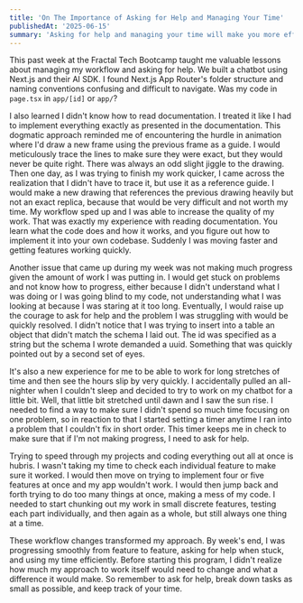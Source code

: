 ```yaml
---
title: 'On The Importance of Asking for Help and Managing Your Time'
publishedAt: '2025-06-15'
summary: 'Asking for help and managing your time will make you more efficient'
---
```


This past week at the Fractal Tech Bootcamp taught me valuable lessons about managing my workflow and asking for help. We built a chatbot using Next.js and their AI SDK. I found Next.js App Router's folder structure and naming conventions confusing and difficult to navigate. Was my code in `page.tsx` in `app/[id]` or `app/`?

I also learned I didn't know how to read documentation. I treated it like I had to implement everything exactly as presented in the documentation. This dogmatic approach reminded me of encountering the hurdle in animation where I'd draw a new frame using the previous frame as a guide. I would meticulously trace the lines to make sure they were exact, but they would never be quite right. There was always an odd slight jiggle to the drawing. Then one day, as I was trying to finish my work quicker, I came across the realization that I didn't have to trace it, but use it as a reference guide. I would make a new drawing that references the previous drawing heavily but not an exact replica, because that would be very difficult and not worth my time. My workflow sped up and I was able to increase the quality of my work. That was exactly my experience with reading documentation. You learn what the code does and how it works, and you figure out how to implement it into your own codebase. Suddenly I was moving faster and getting features working quickly.

Another issue that came up during my week was not making much progress given the amount of work I was putting in. I would get stuck on problems and not know how to progress, either because I didn't understand what I was doing or I was going blind to my code, not understanding what I was looking at because I was staring at it too long. Eventually, I would raise up the courage to ask for help and the problem I was struggling with would be quickly resolved. I didn't notice that I was trying to insert into a table an object that didn't match the schema I laid out. The id was specified as a string but the schema I wrote demanded a uuid. Something that was quickly pointed out by a second set of eyes.

It's also a new experience for me to be able to work for long stretches of time and then see the hours slip by very quickly. I accidentally pulled an all-nighter when I couldn't sleep and decided to try to work on my chatbot for a little bit. Well, that little bit stretched until dawn and I saw the sun rise. I needed to find a way to make sure I didn't spend so much time focusing on one problem, so in reaction to that I started setting a timer anytime I ran into a problem that I couldn't fix in short order. This timer keeps me in check to make sure that if I'm not making progress, I need to ask for help.

Trying to speed through my projects and coding everything out all at once is hubris. I wasn't taking my time to check each individual feature to make sure it worked. I would then move on trying to implement four or five features at once and my app wouldn't work. I would then jump back and forth trying to do too many things at once, making a mess of my code. I needed to start chunking out my work in small discrete features, testing each part individually, and then again as a whole, but still always one thing at a time.

These workflow changes transformed my approach. By week's end, I was progressing smoothly from feature to feature, asking for help when stuck, and using my time efficiently. Before starting this program, I didn't realize how much my approach to work itself would need to change and what a difference it would make. So remember to ask for help, break down tasks as small as possible, and keep track of your time.